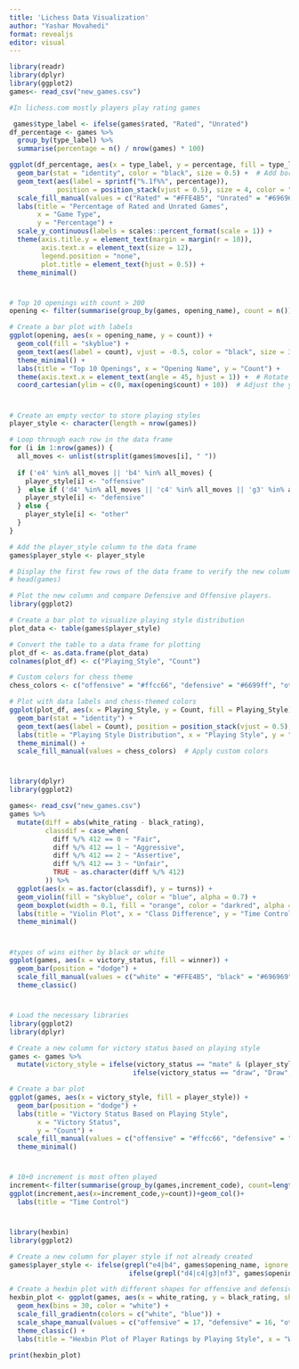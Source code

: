 ```yaml
---
title: 'Lichess Data Visualization'
author: "Yashar Movahedi"
format: revealjs
editor: visual
---
```


```r
library(readr)
library(dplyr)
library(ggplot2)
games<- read_csv("new_games.csv")
```
```r
#In lichess.com mostly players play rating games

 games$type_label <- ifelse(games$rated, "Rated", "Unrated")
df_percentage <- games %>%
  group_by(type_label) %>%
  summarise(percentage = n() / nrow(games) * 100)

ggplot(df_percentage, aes(x = type_label, y = percentage, fill = type_label)) +
  geom_bar(stat = "identity", color = "black", size = 0.5) +  # Add border to bars
  geom_text(aes(label = sprintf("%.1f%%", percentage)),
            position = position_stack(vjust = 0.5), size = 4, color = "white") +  
  scale_fill_manual(values = c("Rated" = "#FFE4B5", "Unrated" = "#696969")) +  # Chessy colors
  labs(title = "Percentage of Rated and Unrated Games",
       x = "Game Type",
       y = "Percentage") +
  scale_y_continuous(labels = scales::percent_format(scale = 1)) +  
  theme(axis.title.y = element_text(margin = margin(r = 10)),
        axis.text.x = element_text(size = 12),
        legend.position = "none",
        plot.title = element_text(hjust = 0.5)) +
  theme_minimal()

```
# 

```r
# Top 10 openings with count > 200
opening <- filter(summarise(group_by(games, opening_name), count = n()), count > 200)

# Create a bar plot with labels
ggplot(opening, aes(x = opening_name, y = count)) +
  geom_col(fill = "skyblue") +
  geom_text(aes(label = count), vjust = -0.5, color = "black", size = 3) +  # Add labels above the bars
  theme_minimal() +
  labs(title = "Top 10 Openings", x = "Opening Name", y = "Count") +
  theme(axis.text.x = element_text(angle = 45, hjust = 1)) +  # Rotate x-axis labels for better readability
  coord_cartesian(ylim = c(0, max(opening$count) + 10))  # Adjust the y-axis limits to provide space for labels
```
# 

```r
# Create an empty vector to store playing styles
player_style <- character(length = nrow(games))

# Loop through each row in the data frame
for (i in 1:nrow(games)) {
  all_moves <- unlist(strsplit(games$moves[i], " "))
  
  if ('e4' %in% all_moves || 'b4' %in% all_moves) {
    player_style[i] <- "offensive"
  }  else if ('d4' %in% all_moves || 'c4' %in% all_moves || 'g3' %in% all_moves || 'Nf3' %in% all_moves) {
    player_style[i] <- "defensive"
  } else {
    player_style[i] <- "other"
  }
}

# Add the player_style column to the data frame
games$player_style <- player_style

# Display the first few rows of the data frame to verify the new column
# head(games)

# Plot the new column and compare Defensive and Offensive players.
library(ggplot2)

# Create a bar plot to visualize playing style distribution
plot_data <- table(games$player_style)

# Convert the table to a data frame for plotting
plot_df <- as.data.frame(plot_data)
colnames(plot_df) <- c("Playing_Style", "Count")

# Custom colors for chess theme
chess_colors <- c("offensive" = "#ffcc66", "defensive" = "#6699ff", "other" = "#cccccc")

# Plot with data labels and chess-themed colors
ggplot(plot_df, aes(x = Playing_Style, y = Count, fill = Playing_Style)) +
  geom_bar(stat = "identity") +
  geom_text(aes(label = Count), position = position_stack(vjust = 0.5), size = 3, color = "black") +  # Add data labels
  labs(title = "Playing Style Distribution", x = "Playing Style", y = "Count") +
  theme_minimal() +
  scale_fill_manual(values = chess_colors)  # Apply custom colors

```
# 

```r
library(dplyr)
library(ggplot2)

games<- read_csv("new_games.csv")
games %>%
  mutate(diff = abs(white_rating - black_rating),
         classdif = case_when(
           diff %/% 412 == 0 ~ "Fair",
           diff %/% 412 == 1 ~ "Aggressive",
           diff %/% 412 == 2 ~ "Assertive",
           diff %/% 412 == 3 ~ "Unfair",
           TRUE ~ as.character(diff %/% 412)
         )) %>%
  ggplot(aes(x = as.factor(classdif), y = turns)) +
  geom_violin(fill = "skyblue", color = "blue", alpha = 0.7) +
  geom_boxplot(width = 0.1, fill = "orange", color = "darkred", alpha = 0.7) +
  labs(title = "Violin Plot", x = "Class Difference", y = "Time Control") +
  theme_minimal()
```
# 

```r
#types of wins either by black or white
ggplot(games, aes(x = victory_status, fill = winner)) +
  geom_bar(position = "dodge") +
  scale_fill_manual(values = c("white" = "#FFE4B5", "black" = "#696969", "draw" = "#A9A9A9")) +  # Customize colors
  theme_classic()
```

# 

```r
# Load the necessary libraries
library(ggplot2)
library(dplyr)

# Create a new column for victory status based on playing style
games <- games %>%
  mutate(victory_style = ifelse(victory_status == "mate" & (player_style == "offensive" | player_style == "defensive"), "Victory",
                               ifelse(victory_status == "draw", "Draw", "Loss")))

# Create a bar plot
ggplot(games, aes(x = victory_style, fill = player_style)) +
  geom_bar(position = "dodge") +
  labs(title = "Victory Status Based on Playing Style",
       x = "Victory Status",
       y = "Count") +
  scale_fill_manual(values = c("offensive" = "#ffcc66", "defensive" = "#6699ff", "other" = "#cccccc")) +
  theme_minimal()

```

# 

```r
# 10+0 increment is most often played
increment<-filter(summarise(group_by(games,increment_code), count=length(increment_code)),count>200)
ggplot(increment,aes(x=increment_code,y=count))+geom_col()+
  labs(title = "Time Control") 
```

# 

```r
library(hexbin)
library(ggplot2)

# Create a new column for player style if not already created
games$player_style <- ifelse(grepl("e4|b4", games$opening_name, ignore.case = TRUE), "offensive",
                              ifelse(grepl("d4|c4|g3|nf3", games$opening_name, ignore.case = TRUE), "defensive","other"))

# Create a hexbin plot with different shapes for offensive and defensive players
hexbin_plot <- ggplot(games, aes(x = white_rating, y = black_rating, shape = player_style)) +
  geom_hex(bins = 30, color = "white") +
  scale_fill_gradientn(colors = c("white", "blue")) +
  scale_shape_manual(values = c("offensive" = 17, "defensive" = 16, "other" = 1)) +
  theme_classic() +
  labs(title = "Hexbin Plot of Player Ratings by Playing Style", x = "White Player Rating", y = "Black Player Rating")

print(hexbin_plot)
```
